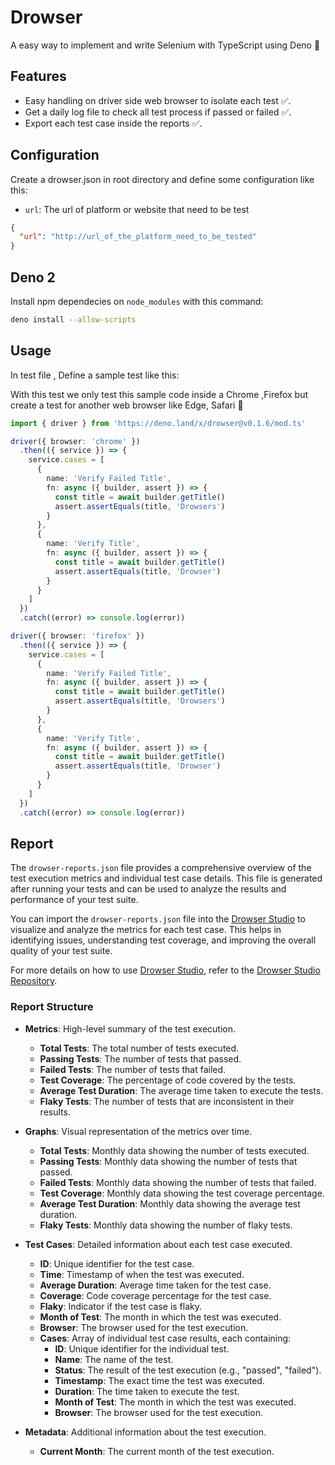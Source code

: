 # Drowser

A easy way to implement and write Selenium with TypeScript using Deno 🦕

## Features

- Easy handling on driver side web browser to isolate each test ✅.
- Get a daily log file to check all test process if passed or failed ✅.
- Export each test case inside the reports ✅.

## Configuration

Create a drowser.json in root directory and define some configuration like this:

- `url`: The url of platform or website that need to be test

```json
{
  "url": "http://url_of_the_platform_need_to_be_tested"
}
```

## Deno 2

Install npm dependecies on `node_modules` with this command:

```sh
deno install --allow-scripts
```

## Usage

In test file , Define a sample test like this:

With this test we only test this sample code inside a Chrome ,Firefox but create a test for another web browser like Edge, Safari 🚀

```ts
import { driver } from 'https://deno.land/x/drowser@v0.1.6/mod.ts'

driver({ browser: 'chrome' })
  .then(({ service }) => {
    service.cases = [
      {
        name: 'Verify Failed Title',
        fn: async ({ builder, assert }) => {
          const title = await builder.getTitle()
          assert.assertEquals(title, 'Drowsers')
        }
      },
      {
        name: 'Verify Title',
        fn: async ({ builder, assert }) => {
          const title = await builder.getTitle()
          assert.assertEquals(title, 'Drowser')
        }
      }
    ]
  })
  .catch((error) => console.log(error))

driver({ browser: 'firefox' })
  .then(({ service }) => {
    service.cases = [
      {
        name: 'Verify Failed Title',
        fn: async ({ builder, assert }) => {
          const title = await builder.getTitle()
          assert.assertEquals(title, 'Drowsers')
        }
      },
      {
        name: 'Verify Title',
        fn: async ({ builder, assert }) => {
          const title = await builder.getTitle()
          assert.assertEquals(title, 'Drowser')
        }
      }
    ]
  })
  .catch((error) => console.log(error))
```

## Report

The `drowser-reports.json` file provides a comprehensive overview of the test execution metrics and individual test case details. This file is generated after running your tests and can be used to analyze the results and performance of your test suite.

You can import the `drowser-reports.json` file into the [Drowser Studio](https://drowser.kinotio.io/) to visualize and analyze the metrics for each test case. This helps in identifying issues, understanding test coverage, and improving the overall quality of your test suite.

For more details on how to use [Drowser Studio](https://drowser.kinotio.io/), refer to the [Drowser Studio Repository](https://github.com/kinotio/drowser-studio).

### Report Structure

- **Metrics**: High-level summary of the test execution.

  - **Total Tests**: The total number of tests executed.
  - **Passing Tests**: The number of tests that passed.
  - **Failed Tests**: The number of tests that failed.
  - **Test Coverage**: The percentage of code covered by the tests.
  - **Average Test Duration**: The average time taken to execute the tests.
  - **Flaky Tests**: The number of tests that are inconsistent in their results.

- **Graphs**: Visual representation of the metrics over time.

  - **Total Tests**: Monthly data showing the number of tests executed.
  - **Passing Tests**: Monthly data showing the number of tests that passed.
  - **Failed Tests**: Monthly data showing the number of tests that failed.
  - **Test Coverage**: Monthly data showing the test coverage percentage.
  - **Average Test Duration**: Monthly data showing the average test duration.
  - **Flaky Tests**: Monthly data showing the number of flaky tests.

- **Test Cases**: Detailed information about each test case executed.

  - **ID**: Unique identifier for the test case.
  - **Time**: Timestamp of when the test was executed.
  - **Average Duration**: Average time taken for the test case.
  - **Coverage**: Code coverage percentage for the test case.
  - **Flaky**: Indicator if the test case is flaky.
  - **Month of Test**: The month in which the test was executed.
  - **Browser**: The browser used for the test execution.
  - **Cases**: Array of individual test case results, each containing:
    - **ID**: Unique identifier for the individual test.
    - **Name**: The name of the test.
    - **Status**: The result of the test execution (e.g., "passed", "failed").
    - **Timestamp**: The exact time the test was executed.
    - **Duration**: The time taken to execute the test.
    - **Month of Test**: The month in which the test was executed.
    - **Browser**: The browser used for the test execution.

- **Metadata**: Additional information about the test execution.
  - **Current Month**: The current month of the test execution.
